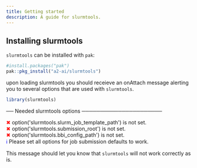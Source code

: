 ```yaml
---
title: Getting started
description: A guide for slurmtools.
---
```


## Installing slurmtools

`slurmtools` can be installed with `pak`: 

```R
#install.packages("pak")
pak::pkg_install("a2-ai/slurmtools")
```

upon loading slurmtools you should receieve an onAttach message alerting you to several options that are used with `slurmtools`.
```R
library(slurmtools)
```
<Card>
── Needed slurmtools options ──────────────────────

<span style="color: red;">✖</span> option('slurmtools.slurm_job_template_path') is not set.  
<span style="color: red;">✖</span> option('slurmtools.submission_root') is not set.  
<span style="color: red;">✖</span> option('slurmtools.bbi_config_path') is not set.  
<span style="color: blue;">ℹ</span> Please set all options for job submission defaults to work.
</Card>

This message should let you know that `slurmtools` will not work correctly as is.